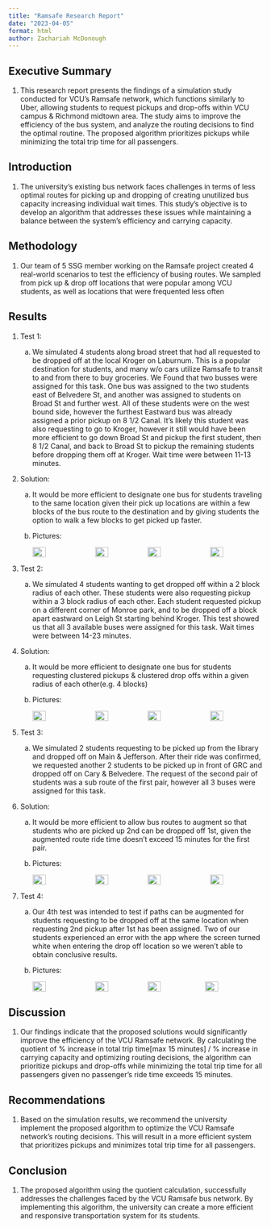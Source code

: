 ```yaml
---
title: "Ramsafe Research Report"
date: "2023-04-05"
format: html
author: Zachariah McDonough
---
```


## Executive Summary

1. This research report presents the findings of a simulation study conducted for VCU’s Ramsafe network, which functions similarly to Uber, allowing students to request pickups and drop-offs within VCU campus & Richmond midtown area. The study aims to improve the efficiency of the bus system, and analyze the routing decisions to find the optimal routine. The proposed algorithm prioritizes pickups while minimizing the total trip time for all passengers.

## Introduction

1. The university's existing bus network faces challenges in terms of less optimal routes for picking up and dropping of creating unutilized bus capacity increasing individual wait times. This study's objective is to develop an algorithm that addresses these issues while maintaining a balance between the system's efficiency and carrying capacity.

## Methodology

1. Our team of 5 SSG member working on the Ramsafe project created 4 real-world scenarios to test the efficiency of busing routes. We sampled from pick up & drop off locations that were popular among VCU students, as well as locations that were frequented less often

## Results

1. Test 1:

    a. We simulated 4 students along broad street that had all requested to be dropped off at the local Kroger on Laburnum. This is a popular destination for students, and many w/o cars utilize Ramsafe to transit to and from there to buy groceries. We Found that two busses were assigned for this task. One bus was assigned to the two students east of Belvedere St, and another was assigned to students on Broad St and further west. All of these students were on the west bound side, however the furthest Eastward bus was already assigned a prior pickup on 8 1/2 Canal. It’s likely this student was also requesting to go to Kroger, however it still would have been more efficient to go down Broad St and pickup the first student, then 8 1/2 Canal, and back to Broad St to pickup the remaining students before dropping them off at Kroger. Wait time were between 11-13 minutes.

1. Solution:
    a. It would be more efficient to designate one bus for students traveling to the same location given their pick up locations are within a few blocks of the bus route to the destination and by giving students the option to walk a few blocks to get picked up faster.
    
    a. Pictures:
    <div style="display:flex">
    <img src="test1/IMG_1117.PNG" style="width:25%;margin-right:10px;">
    <img src="test1/IMG_2795.JPG" style="width:25%;margin-left:10px;">
    <img src="test1/IMG_2796.JPG" style="width:25%;margin-right:10px;">
    <img src="test1/IMG_6007.PNG" style="width:25%;margin-left:10px;">
    </div>

1. Test 2:

    a. We simulated 4 students wanting to get dropped off within a 2 block radius of each other. These students were also requesting pickup within a 3 block radius of each other. Each student requested pickup on a different corner of Monroe park, and to be dropped off a block apart eastward on Leigh St starting behind Kroger. This test showed us that all 3 available buses were assigned for this task. Wait times were between 14-23 minutes.

1. Solution:
    a. It would be more efficient to designate one bus for students requesting clustered pickups & clustered drop offs within a given radius of each other(e.g. 4 blocks)

    a. Pictures:
        <div style="display:flex">
        <img src="test2/IMG_2797.JPG" style="width:25%;margin-right:10px;">
        <img src="test2/IMG_2798.JPG" style="width:25%;margin-left:10px;">
        <img src="test2/IMG_2799.JPG" style="width:25%;margin-right:10px;">
        <img src="test2/IMG_2801.JPG" style="width:25%;margin-left:10px;">
        </div>

1. Test 3:

    a. We simulated 2 students requesting to be picked up from the library and dropped off on Main & Jefferson. After their ride was confirmed, we requested another 2 students to be picked up in front of GRC and dropped off on Cary & Belvedere. The request of the second pair of students was a sub route of the first pair, however all 3 buses were assigned for this task.

1. Solution:
    
    a. It would be more efficient to allow bus routes to augment so that students who are picked up 2nd can be dropped off 1st, given the augmented route ride time doesn’t exceed 15 minutes for the first pair.

    a. Pictures:
        <div style="display:flex">
        <img src="test3/IMG_2803.JPG" style="width:25%;margin-right:10px;">
        <img src="test3/IMG_2804.JPG" style="width:25%;margin-left:10px;">
        <img src="test3/IMG_2805.JPG" style="width:25%;margin-right:10px;">
        <img src="test3/IMG_2806.JPG" style="width:25%;margin-left:10px;">
        </div>

1. Test 4:

    a. Our 4th test was intended to test if paths can be augmented for students requesting to be dropped off at the same location when requesting 2nd pickup after 1st has been assigned. Two of our students experienced an error with the app where the screen turned white when entering the drop off location so we weren’t able to obtain conclusive results.

    a. Pictures:
        <div style="display:flex">
        <img src="test4/IMG_0534.jpg" style="width:25%;margin-right:10px;">
        <img src="test4/IMG_0535.jpg" style="width:25%;margin-left:10px;">
        <img src="test4/IMG_6013.JPEG" style="width:25%;margin-right:10px;">
        <img src="test4/IMG_0538.JPG" style="width:25%;margin-right:10px;">
        </div>

## Discussion

1. Our findings indicate that the proposed solutions would significantly improve the efficiency of the VCU Ramsafe network. By calculating the quotient of % increase in total trip time[max 15 minutes] / % increase in carrying capacity and optimizing routing decisions, the algorithm can prioritize pickups and drop-offs while minimizing the total trip time for all passengers given no passenger’s ride time exceeds 15 minutes.


## Recommendations

1. Based on the simulation results, we recommend the university implement the proposed algorithm to optimize the VCU Ramsafe network's routing decisions. This will result in a more efficient system that prioritizes pickups and minimizes total trip time for all passengers. 


## Conclusion

1. The proposed algorithm using the quotient calculation, successfully addresses the challenges faced by the VCU Ramsafe bus network. By implementing this algorithm, the university can create a more efficient and responsive transportation system for its students.